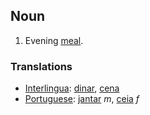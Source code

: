 ==Noun==
# Evening [[meal]].
===Translations===
*[[Interlingua]]: [[dinar]], [[cena]]
*[[Portuguese]]: [[jantar]] ''m'', [[ceia]] ''f''